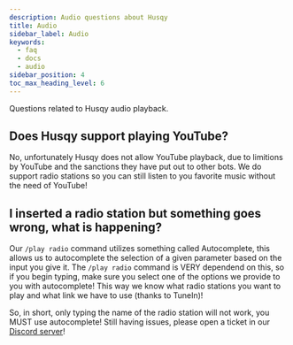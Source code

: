 ```yaml
---
description: Audio questions about Husqy
title: Audio
sidebar_label: Audio
keywords:
  - faq
  - docs
  - audio
sidebar_position: 4
toc_max_heading_level: 6
---
```


Questions related to Husqy audio playback.

## Does Husqy support playing YouTube?

No, unfortunately Husqy does not allow YouTube playback, due to limitions by YouTube and the sanctions they have put out to other bots. We do support radio stations so you can still listen to you favorite music without the need of YouTube!

## I inserted a radio station but something goes wrong, what is happening?

Our `/play radio` command utilizes something called Autocomplete, this allows us to autocomplete the selection of a given parameter based on the input you give it. The `/play radio` command is VERY dependend on this, so if you begin typing, make sure you select one of the options we provide to you with autocomplete! This way we know what radio stations you want to play and what link we have to use (thanks to TuneIn)!

So, in short, only typing the name of the radio station will not work, you MUST use autocomplete! Still having issues, please open a ticket in our [Discord server](https://discord.gg/W8EdsMkZRm)!
